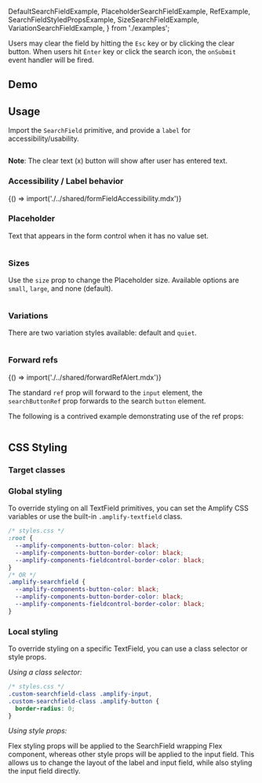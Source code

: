 
  DefaultSearchFieldExample,
  PlaceholderSearchFieldExample,
  RefExample,
  SearchFieldStyledPropsExample,
  SizeSearchFieldExample,
  VariationSearchFieldExample,
} from './examples';

Users may clear the field by hitting the `Esc` key or by clicking the
clear button. When users hit `Enter` key or click the search icon, the `onSubmit` event handler will be fired.

## Demo

<SearchFieldDemo />

## Usage

Import the `SearchField` primitive, and provide a `label` for accessibility/usability.

<Example>
  <View>
    <DefaultSearchFieldExample />
  </View>
  
  <ExampleCode>

```jsx file=./examples/DefaultSearchFieldExample.tsx

```

  </ExampleCode>
</Example>

**Note**: The clear text (x) button will show after user has entered text.

### Accessibility / Label behavior

<Fragment>{() => import('./../shared/formFieldAccessibility.mdx')}</Fragment>

### Placeholder

Text that appears in the form control when it has no value set.

<Example>
  <View>
    <PlaceholderSearchFieldExample />
  </View>
  
  <ExampleCode>

```jsx file=./examples/PlaceholderSearchFieldExample.tsx

```

  </ExampleCode>
</Example>

### Sizes

Use the `size` prop to change the Placeholder size. Available options are `small`, `large`, and none (default).

<Example>
  <View>
    <SizeSearchFieldExample />
  </View>
  
  <ExampleCode>

```jsx file=./examples/SizeSearchFieldExample.tsx

```

  </ExampleCode>
</Example>

### Variations

There are two variation styles available: default and `quiet`.

<Example>
  <View>
    <VariationSearchFieldExample />
  </View>
  
  <ExampleCode>

```jsx file=./examples/VariationSearchFieldExample.tsx

```

  </ExampleCode>
</Example>

### Forward refs

<Fragment>{() => import('./../shared/forwardRefAlert.mdx')}</Fragment>

The standard `ref` prop will forward to the `input` element, the `searchButtonRef` prop forwards to the search `button` element.

The following is a contrived example demonstrating use of the ref props:

<Example>
  <RefExample />
<ExampleCode>

```tsx file=./examples/refs.tsx

```

</ExampleCode>
</Example>

## CSS Styling

### Target classes

<ComponentStyleDisplay componentName="SearchField" />

### Global styling

To override styling on all TextField primitives, you can set the Amplify CSS variables or use the built-in `.amplify-textfield` class.

```css
/* styles.css */
:root {
  --amplify-components-button-color: black;
  --amplify-components-button-border-color: black;
  --amplify-components-fieldcontrol-border-color: black;
}
/* OR */
.amplify-searchfield {
  --amplify-components-button-color: black;
  --amplify-components-button-border-color: black;
  --amplify-components-fieldcontrol-border-color: black;
}
```

<Example>
  <SearchField
    label="Globally styled search field"
    className="globally-styled-searchfield"
  />
</Example>

### Local styling

To override styling on a specific TextField, you can use a class selector or style props.

_Using a class selector:_

```css
/* styles.css */
.custom-searchfield-class .amplify-input,
.custom-searchfield-class .amplify-button {
  border-radius: 0;
}
```

<Example>
  <SearchField
    className="custom-searchfield-class"
    label="Square password field"
  />
</Example>

_Using style props:_

Flex styling props will be applied to the SearchField wrapping Flex component, whereas other style props will be applied to the input field. This allows us to change the layout of the label and input field, while also styling the input field directly.

<Example>
  <View>
    <SearchFieldStyledPropsExample />
  </View>
  
  <ExampleCode>

```jsx file=./examples/SearchFieldStyledPropsExample.tsx

```

  </ExampleCode>
</Example>
